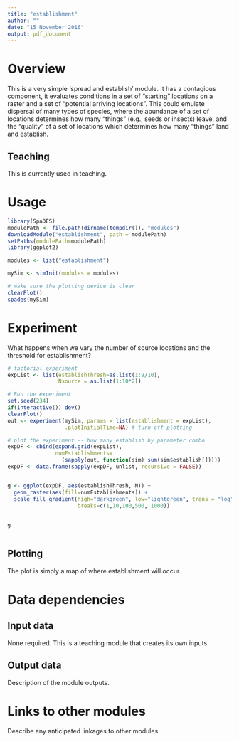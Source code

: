```yaml
---
title: "establishment"
author: ""
date: "15 November 2016"
output: pdf_document
---
```


# Overview

This is a very simple 'spread and establish' module. It has a contagious component, it evaluates conditions in a set of "starting" locations on a raster and a set of "potential arriving locations". This could emulate dispersal of many types of species, where the abundance of a set of locations determines how many "things" (e.g., seeds or insects) leave, and the "quality" of a set of locations which determines how many "things" land and establish.


## Teaching

This is currently used in teaching.

# Usage

```r

library(SpaDES)
modulePath <- file.path(dirname(tempdir()), "modules")
downloadModule("establishment", path = modulePath)
setPaths(modulePath=modulePath)
library(ggplot2)

modules <- list("establishment")

mySim <- simInit(modules = modules)

# make sure the plotting device is clear
clearPlot()
spades(mySim)
```

# Experiment

What happens when we vary the number of source locations and the threshold for establishment?

```r

# factorial experiment
expList <- list(establishThresh=as.list(1:9/10), 
                Nsource = as.list(1:10*2))

# Run the experiment
set.seed(234)
if(interactive()) dev()
clearPlot()
out <- experiment(mySim, params = list(establishment = expList),
                  .plotInitialTime=NA) # turn off plotting

# plot the experiment -- how many establish by parameter combo
expDF <- cbind(expand.grid(expList), 
               numEstablishments=
                 (sapply(out, function(sim) sum(sim$establish[]))))
expDF <- data.frame(sapply(expDF, unlist, recursive = FALSE))


g <- ggplot(expDF, aes(establishThresh, N)) +
  geom_raster(aes(fill=numEstablishments)) +
  scale_fill_gradient(high="darkgreen", low="lightgreen", trans = "log",
                      breaks=c(1,10,100,500, 1000)) 
  

g
  

```


## Plotting

The plot is simply a map of where establishment will occur.


# Data dependencies

## Input data

None required. This is a teaching module that creates its own inputs.

## Output data

Description of the module outputs.

# Links to other modules

Describe any anticipated linkages to other modules.

